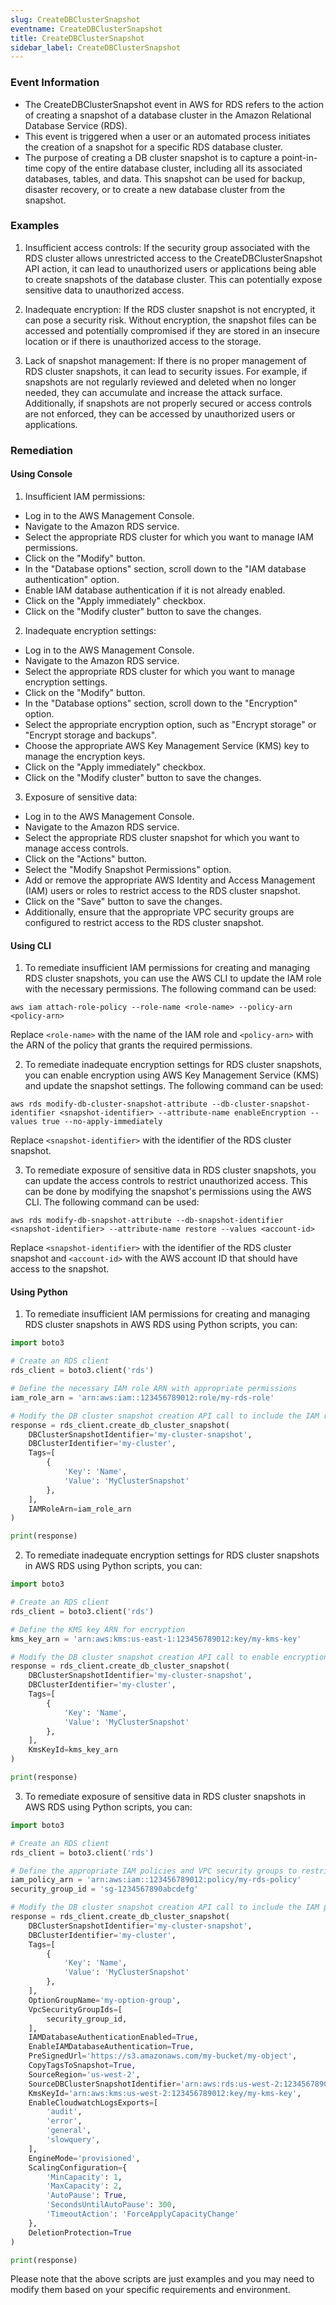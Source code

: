 ```yaml
--- 
slug: CreateDBClusterSnapshot
eventname: CreateDBClusterSnapshot
title: CreateDBClusterSnapshot
sidebar_label: CreateDBClusterSnapshot
---
```

                       
### Event Information

- The CreateDBClusterSnapshot event in AWS for RDS refers to the action of creating a snapshot of a database cluster in the Amazon Relational Database Service (RDS).
- This event is triggered when a user or an automated process initiates the creation of a snapshot for a specific RDS database cluster.
- The purpose of creating a DB cluster snapshot is to capture a point-in-time copy of the entire database cluster, including all its associated databases, tables, and data. This snapshot can be used for backup, disaster recovery, or to create a new database cluster from the snapshot.


### Examples

1. Insufficient access controls: If the security group associated with the RDS cluster allows unrestricted access to the CreateDBClusterSnapshot API action, it can lead to unauthorized users or applications being able to create snapshots of the database cluster. This can potentially expose sensitive data to unauthorized access.

2. Inadequate encryption: If the RDS cluster snapshot is not encrypted, it can pose a security risk. Without encryption, the snapshot files can be accessed and potentially compromised if they are stored in an insecure location or if there is unauthorized access to the storage.

3. Lack of snapshot management: If there is no proper management of RDS cluster snapshots, it can lead to security issues. For example, if snapshots are not regularly reviewed and deleted when no longer needed, they can accumulate and increase the attack surface. Additionally, if snapshots are not properly secured or access controls are not enforced, they can be accessed by unauthorized users or applications.

### Remediation

#### Using Console

1. Insufficient IAM permissions:
- Log in to the AWS Management Console.
- Navigate to the Amazon RDS service.
- Select the appropriate RDS cluster for which you want to manage IAM permissions.
- Click on the "Modify" button.
- In the "Database options" section, scroll down to the "IAM database authentication" option.
- Enable IAM database authentication if it is not already enabled.
- Click on the "Apply immediately" checkbox.
- Click on the "Modify cluster" button to save the changes.

2. Inadequate encryption settings:
- Log in to the AWS Management Console.
- Navigate to the Amazon RDS service.
- Select the appropriate RDS cluster for which you want to manage encryption settings.
- Click on the "Modify" button.
- In the "Database options" section, scroll down to the "Encryption" option.
- Select the appropriate encryption option, such as "Encrypt storage" or "Encrypt storage and backups".
- Choose the appropriate AWS Key Management Service (KMS) key to manage the encryption keys.
- Click on the "Apply immediately" checkbox.
- Click on the "Modify cluster" button to save the changes.

3. Exposure of sensitive data:
- Log in to the AWS Management Console.
- Navigate to the Amazon RDS service.
- Select the appropriate RDS cluster snapshot for which you want to manage access controls.
- Click on the "Actions" button.
- Select the "Modify Snapshot Permissions" option.
- Add or remove the appropriate AWS Identity and Access Management (IAM) users or roles to restrict access to the RDS cluster snapshot.
- Click on the "Save" button to save the changes.
- Additionally, ensure that the appropriate VPC security groups are configured to restrict access to the RDS cluster snapshot.

#### Using CLI

1. To remediate insufficient IAM permissions for creating and managing RDS cluster snapshots, you can use the AWS CLI to update the IAM role with the necessary permissions. The following command can be used:

```
aws iam attach-role-policy --role-name <role-name> --policy-arn <policy-arn>
```

Replace `<role-name>` with the name of the IAM role and `<policy-arn>` with the ARN of the policy that grants the required permissions.

2. To remediate inadequate encryption settings for RDS cluster snapshots, you can enable encryption using AWS Key Management Service (KMS) and update the snapshot settings. The following command can be used:

```
aws rds modify-db-cluster-snapshot-attribute --db-cluster-snapshot-identifier <snapshot-identifier> --attribute-name enableEncryption --values true --no-apply-immediately
```

Replace `<snapshot-identifier>` with the identifier of the RDS cluster snapshot.

3. To remediate exposure of sensitive data in RDS cluster snapshots, you can update the access controls to restrict unauthorized access. This can be done by modifying the snapshot's permissions using the AWS CLI. The following command can be used:

```
aws rds modify-db-snapshot-attribute --db-snapshot-identifier <snapshot-identifier> --attribute-name restore --values <account-id>
```

Replace `<snapshot-identifier>` with the identifier of the RDS cluster snapshot and `<account-id>` with the AWS account ID that should have access to the snapshot.

#### Using Python

1. To remediate insufficient IAM permissions for creating and managing RDS cluster snapshots in AWS RDS using Python scripts, you can:

```python
import boto3

# Create an RDS client
rds_client = boto3.client('rds')

# Define the necessary IAM role ARN with appropriate permissions
iam_role_arn = 'arn:aws:iam::123456789012:role/my-rds-role'

# Modify the DB cluster snapshot creation API call to include the IAM role ARN
response = rds_client.create_db_cluster_snapshot(
    DBClusterSnapshotIdentifier='my-cluster-snapshot',
    DBClusterIdentifier='my-cluster',
    Tags=[
        {
            'Key': 'Name',
            'Value': 'MyClusterSnapshot'
        },
    ],
    IAMRoleArn=iam_role_arn
)

print(response)
```

2. To remediate inadequate encryption settings for RDS cluster snapshots in AWS RDS using Python scripts, you can:

```python
import boto3

# Create an RDS client
rds_client = boto3.client('rds')

# Define the KMS key ARN for encryption
kms_key_arn = 'arn:aws:kms:us-east-1:123456789012:key/my-kms-key'

# Modify the DB cluster snapshot creation API call to enable encryption with the KMS key
response = rds_client.create_db_cluster_snapshot(
    DBClusterSnapshotIdentifier='my-cluster-snapshot',
    DBClusterIdentifier='my-cluster',
    Tags=[
        {
            'Key': 'Name',
            'Value': 'MyClusterSnapshot'
        },
    ],
    KmsKeyId=kms_key_arn
)

print(response)
```

3. To remediate exposure of sensitive data in RDS cluster snapshots in AWS RDS using Python scripts, you can:

```python
import boto3

# Create an RDS client
rds_client = boto3.client('rds')

# Define the appropriate IAM policies and VPC security groups to restrict access
iam_policy_arn = 'arn:aws:iam::123456789012:policy/my-rds-policy'
security_group_id = 'sg-1234567890abcdefg'

# Modify the DB cluster snapshot creation API call to include the IAM policies and security groups
response = rds_client.create_db_cluster_snapshot(
    DBClusterSnapshotIdentifier='my-cluster-snapshot',
    DBClusterIdentifier='my-cluster',
    Tags=[
        {
            'Key': 'Name',
            'Value': 'MyClusterSnapshot'
        },
    ],
    OptionGroupName='my-option-group',
    VpcSecurityGroupIds=[
        security_group_id,
    ],
    IAMDatabaseAuthenticationEnabled=True,
    EnableIAMDatabaseAuthentication=True,
    PreSignedUrl='https://s3.amazonaws.com/my-bucket/my-object',
    CopyTagsToSnapshot=True,
    SourceRegion='us-west-2',
    SourceDBClusterSnapshotIdentifier='arn:aws:rds:us-west-2:123456789012:snapshot:my-cluster-snapshot',
    KmsKeyId='arn:aws:kms:us-west-2:123456789012:key/my-kms-key',
    EnableCloudwatchLogsExports=[
        'audit',
        'error',
        'general',
        'slowquery',
    ],
    EngineMode='provisioned',
    ScalingConfiguration={
        'MinCapacity': 1,
        'MaxCapacity': 2,
        'AutoPause': True,
        'SecondsUntilAutoPause': 300,
        'TimeoutAction': 'ForceApplyCapacityChange'
    },
    DeletionProtection=True
)

print(response)
```

Please note that the above scripts are just examples and you may need to modify them based on your specific requirements and environment.


 
